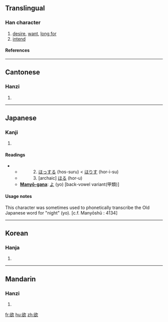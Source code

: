 {{see|慾}}

==Translingual==
===Han character===
{{Han char|rn=76|rad=欠|as=07|sn=11|four=8768<sub>2</sub>|canj=金口弓人 (CRNO)}}
# [[desire]], [[want]], [[long for]]
# [[intend]]
====References====
{{Han ref|kx=0567.360|dkj=16080|dj=0956.100|hdz=32140.070|uh=6B32|ud=27442|bh=B1FD|bd=45565}}

----
==Cantonese==
===Hanzi===
{{yue-hanzi|jyut=|y=yuk6}}
# {{defn|Cantonese}}

----
==Japanese==
===Kanji===
{{ja-kanji|grade=6|rs=欠07}}
# {{defn|Japanese}} 
====Readings====
{{ja-readings|on=[[よく]] (yoku)|kun=　1. [[ほしい]] (hoshi-i)}}
**　　　2. [[ほっする]] (hos-suru) < [[ほりす]] (hor-i-su)
**　　　3. [archaic] [[ほる]] (hor-u)
** '''[[Manyō-gana]]''': [[よ]] (yo) [back-vowel variant(甲類)]

====Usage notes====
This character was sometimes used to phonetically transcribe the Old Japanese word for "night" (yo). [c.f. Manyōshū : 4134]

----
==Korean==
===Hanja===
{{ko-hanja|hangeul=[[욕]]|eumhun=바랄 욕 (para-r yok)|rv=yok|mr=yok|y=yok}}
# {{defn|Korean}}

----
==Mandarin==
===Hanzi===
{{cmn-hanzi|pin=[[āi]] (ai1), [[ēi]] (ei1), [[èi]] (ei4), [[yù]] (yu4)|wg=ai<sup>1</sup>, <sup>1</sup>, <sup>4</sup>, yü<sup>4</sup>}}
# {{defn|Mandarin}}

[[fr:欲]]
[[hu:欲]]
[[zh:欲]]